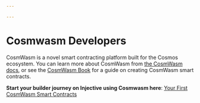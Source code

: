 ```yaml
---

---
```


# Cosmwasm Developers

CosmWasm is a novel smart contracting platform built for the Cosmos ecosystem. You can learn more about CosmWasm from [the CosmWasm docs](https://cosmwasm.cosmos.network/), or see the [CosmWasm Book](https://book.cosmwasm.com/index.html) for a guide on creating CosmWasm smart contracts.

**Start your builder journey on Injective using Cosmwasm here**: [Your First CosmWasm Smart Contracts](./smart-contracts/your-first-smart-contract.md "mention")
